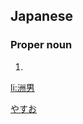 ==Japanese==
{{ja-kanjitab|洲|男}}

===Proper noun===
{{ja-pos|proper|やすお}}

# {{given name|male|lang=ja}}

[[Category:Japanese male given names|やすお]]

[[li:洲男]]